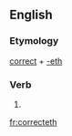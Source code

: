 ==English==

===Etymology===
[[correct]] + [[-eth]]

===Verb===
{{infl|en|verb form}}

# {{archaic third-person singular of|correct}}

[[fr:correcteth]]